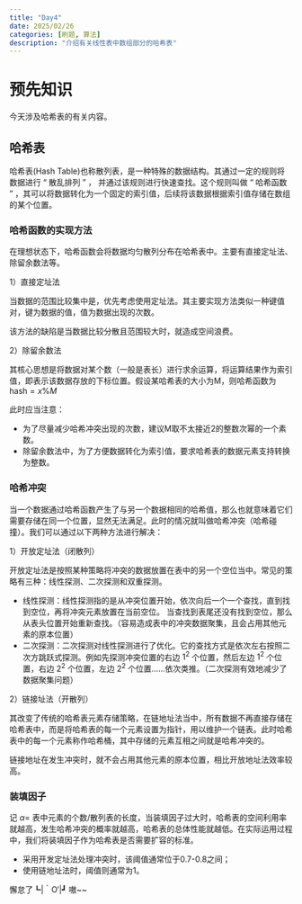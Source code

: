 ```yaml
---
title: "Day4"
date: 2025/02/26
categories: [刷题, 算法]
description: "介绍有关线性表中数组部分的哈希表"
---
```


# 预先知识

今天涉及哈希表的有关内容。

## 哈希表
哈希表(Hash Table)也称散列表，是一种特殊的数据结构。其通过一定的规则将数据进行 “ 散乱排列 ” ， 并通过该规则进行快速查找。这个规则叫做 “ 哈希函数 ” ，其可以将数据转化为一个固定的索引值，后续将该数据根据索引值存储在数组的某个位置。

### 哈希函数的实现方法
在理想状态下，哈希函数会将数据均匀散列分布在哈希表中。主要有直接定址法、除留余数法等。

1）直接定址法

当数据的范围比较集中是，优先考虑使用定址法。其主要实现方法类似一种键值对，键为数据的值，值为数据出现的次数。

该方法的缺陷是当数据比较分散且范围较大时，就造成空间浪费。

2）除留余数法

其核心思想是将数据对某个数（一般是表长）进行求余运算，将运算结果作为索引值，即表示该数据存放的下标位置。假设某哈希表的大小为M，则哈希函数为 $\text{hash}=x \% M$

此时应当注意：

- 为了尽量减少哈希冲突出现的次数，建议M取不太接近2的整数次幂的一个素数。
- 除留余数法中，为了方便数据转化为索引值，要求哈希表的数据元素支持转换为整数。

### 哈希冲突
当一个数据通过哈希函数产生了与另一个数据相同的哈希值，那么也就意味着它们需要存储在同一个位置，显然无法满足。此时的情况就叫做哈希冲突（哈希碰撞）。我们可以通过以下两种方法进行解决：

1）开放定址法（闭散列）

开放定址法是按照某种策略将冲突的数据放置在表中的另一个空位当中。常见的策略有三种：线性探测、二次探测和双重探测。

- 线性探测：线性探测指的是从冲突位置开始，依次向后一个一个查找，直到找到空位，再将冲突元素放置在当前空位。 当查找到表尾还没有找到空位，那么从表头位置开始重新查找。（容易造成表中的冲突数据聚集，且会占用其他元素的原本位置）
- 二次探测：二次探测对线性探测进行了优化。它的查找方式是依次左右按照二次方跳跃式探测。例如先探测冲突位置的右边 $1^{2}$ 个位置，然后左边 $1^{2}$ 个位置，右边 $2^{2}$ 个位置，左边 $2^{2}$ 个位置......依次类推。（二次探测有效地减少了数据聚集问题）

2）链接址法（开散列）

其改变了传统的哈希表元素存储策略，在链地址法当中，所有数据不再直接存储在哈希表中，而是将哈希表的每一个元素设置为指针，用以维护一个链表。此时哈希表中的每一个元素称作哈希桶，其中存储的元素互相之间就是哈希冲突的。

链接地址在发生冲突时，就不会占用其他元素的原本位置，相比开放地址法效率较高。

### 装填因子
记 $\alpha=$ 表中元素的个数/散列表的长度，当装填因子过大时，哈希表的空间利用率就越高，发生哈希冲突的概率就越高，哈希表的总体性能就越低。在实际运用过程中，我们将装填因子作为哈希表是否需要扩容的标准。

- 采用开发定址法处理冲突时，该阈值通常位于0.7-0.8之间；
- 使用链地址法时，阈值则通常为1。

::: {.callout-warning}
懈怠了┗|｀O′|┛ 嗷~~
:::